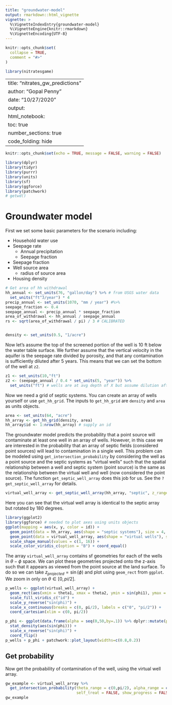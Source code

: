 ```yaml
---
title: "groundwater-model"
output: rmarkdown::html_vignette
vignette: >
  %\VignetteIndexEntry{groundwater-model}
  %\VignetteEngine{knitr::rmarkdown}
  %\VignetteEncoding{UTF-8}
---
```


```r
knitr::opts_chunk$set(
  collapse = TRUE,
  comment = "#>"
)
```

```r
library(nitratesgame)
```


---
title: "nitrates_gw_predictions"
author: "Gopal Penny"
date: "10/27/2020"
output: 
  html_notebook:
    toc: true
    number_sections: true
    code_folding: hide
---

```r
knitr::opts_chunk$set(echo = TRUE, message = FALSE, warning = FALSE)
```

```r
library(dplyr)
library(tidyr)
library(purrr)
library(units)
library(sf)
library(ggforce)
library(patchwork)
# getwd()
```

# Groundwater model

First we set some basic parameters for the scenario including:

* Household water use
* Seepage rate
    + Annual precipitation
    + Seepage fraction
* Seepage fraction
* Well source area
    + radius of source area
* Housing density

```r
# Get area of hh withdrawal
hh_annual <- set_units(76, "gallon/day") %>% # from USGS water data
  set_units("ft^3/year") * 4
precip_annual <- set_units(1070, "mm / year") #%>%
seepage_fraction <- 0.4
seepage_annual <- precip_annual * seepage_fraction
area_of_withdrawal <- hh_annual / seepage_annual
rs <- sqrt(area_of_withdrawal / pi) / 3 # CALIBRATED


density <- set_units(0.5, "1/acre")
```

Now let's assume the top of the screened portion of the well is 10 ft below the water table surface. We further assume that the vertical velocity in the aquifer is the seepage rate divided by porosity, and that any contamination is sufficiently diluted after 5 years. This means that we can set the bottom of the well at `z2`.

```r
z1 <- set_units(10,"ft")
z2 <- (seepage_annual / 0.4 * set_units(5, "year")) %>% 
  set_units("ft") # wells are at avg depth of X but assume dilution after 5 years
```

Now we need a grid of septic systems. You can create an array of wells yourself or use `get_hh_grid`. The inputs to `get_hh_grid` are `density` and `area` as units objects.


```r
area <- set_units(64, "acre")
hh_array <- get_hh_grid(density, area)
hh_array$id <- 1:nrow(hh_array) # supply an id
```

The groundwater model predicts the probability that a point source will contaminate at least one well in an array of wells. However, in this case we are interested in the probability that an array of septic fields (considered point sources) will lead to contamination in a single well. This problem can be modeled using `get_intersection_probability` by considering the well as a point source and the septic systems as "virtual wells" such that the spatial relationship between a well and septic system (point source) is the same as the relationship between the virtual well and well (now considered the point source). The function `get_septic_well_array` does this job for us. See the `?get_septic_well_array` for details.

```r
virtual_well_array <- get_septic_well_array(hh_array, "septic", z_range = c(z1, z2), rs = rs)
```

Here you can see that the virtual well array is identical to the septic array but rotated by 180 degrees.

```r
library(ggplot2)
library(ggforce) # needed to plot axes using units objects
ggplot(mapping = aes(x, y, color = id)) +
  geom_point(data = hh_array, aes(shape = "septic systems"), size = 4, stroke = 1) +
  geom_point(data = virtual_well_array, aes(shape = "virtual wells"), size = 2) +
  scale_shape_manual(values = c(1, 16)) +
  scale_color_viridis_c(option = "B") + coord_equal()
```

The array `virtual_well_array` contains sf geometries for each of the wells in $\theta-\phi$ space. We can plot these geometries projected onto the z-axis such that it appears as viewed from the point source at the land surface. To do so we can take $z_{projected}=\sin(\phi)$ and plot using `geom_rect` from `ggplot`. We zoom in only on $\theta \in [0,pi/2]$.

```r
p_wells <- ggplot(virtual_well_array) + 
  geom_rect(aes(xmin = theta1, xmax = theta2, ymin = sin(phi1), ymax = sin(phi2), fill = id), color = NA, alpha = 1) +
  scale_fill_viridis_c("id") +
  scale_y_reverse("sin(phi)") + 
  scale_x_continuous(breaks = c(0, pi/2), labels = c("0", "pi/2")) +
  coord_cartesian(xlim = c(0, pi/2))

p_phi <- ggplot(data.frame(alpha = seq(0,50,by=.1)) %>% dplyr::mutate(phi = atan(1/alpha))) + 
  stat_density(aes(sin(phi))) +
  scale_x_reverse("sin(phi)") + 
  coord_flip()
p_wells + p_phi + patchwork::plot_layout(widths=c(0.8,0.2))
```

## Get probability

Now get the probability of contamination of the well, using the virtual well array.

```r
gw_example <- virtual_well_array %>%
  get_intersection_probability(theta_range = c(0,pi/2), alpha_range = c(0, 50),
                               self_treat = FALSE, show_progress = FALSE)
gw_example
```

